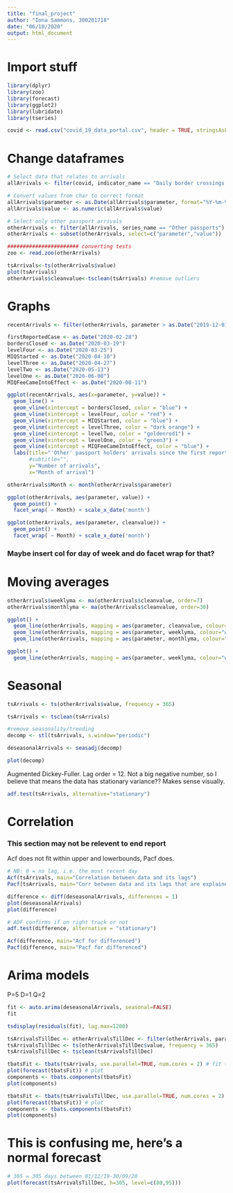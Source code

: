 ```yaml
---
title: "final_project"
author: "Iona Sammons, 300281718"
date: "06/10/2020"
output: html_document
---
```


# Import stuff
```r
library(dplyr)
library(zoo)
library(forecast)
library(ggplot2)
library(lubridate)
library(tseries)

covid <- read.csv("covid_19_data_portal.csv", header = TRUE, stringsAsFactors = FALSE)
```

# Change dataframes
```r
# Select data that relates to arrivals
allArrivals <- filter(covid, indicator_name == "Daily border crossings - arrivals")

# Convert values from char to correct format
allArrivals$parameter <- as.Date(allArrivals$parameter, format="%Y-%m-%d")
allArrivals$value <- as.numeric(allArrivals$value)

# Select only other passport arrivals
otherArrivals <- filter(allArrivals, series_name == "Other passports")
otherArrivals <- subset(otherArrivals, select=c("parameter","value"))

####################### converting tests
zoo <- read.zoo(otherArrivals)

tsArrivals<-ts(otherArrivals$value)
plot(tsArrivals)
otherArrivals$cleanvalue<-tsclean(tsArrivals) #remove outliers
```

# Graphs
```r
recentArrivals <- filter(otherArrivals, parameter > as.Date("2019-12-01"))

firstReportedCase <- as.Date("2020-02-28")
bordersClosed <- as.Date("2020-03-19")
levelFour <- as.Date("2020-03-25")
MIQStarted <- as.Date("2020-04-10")
levelThree <- as.Date("2020-04-27")
levelTwo <- as.Date("2020-05-13")
levelOne <- as.Date("2020-06-08")
MIQFeeCameIntoEffect <- as.Date("2020-08-11")

ggplot(recentArrivals, aes(x=parameter, y=value)) + 
  geom_line() +
  geom_vline(xintercept = bordersClosed, color = "blue") +
  geom_vline(xintercept = levelFour, color = "red") +
  geom_vline(xintercept = MIQStarted, color = "blue") +
  geom_vline(xintercept = levelThree, color = "dark orange") +
  geom_vline(xintercept = levelTwo, color = "goldenrod1") +
  geom_vline(xintercept = levelOne, color = "green3") +
  geom_vline(xintercept = MIQFeeCameIntoEffect, color = "blue") + 
  labs(title="'Other' passport holders' arrivals since the first reported Covid case",
       #subtitle="",
       y="Number of arrivals",
       x="Month of arrival")
```

```r
otherArrivals$Month <- month(otherArrivals$parameter)

ggplot(otherArrivals, aes(parameter, value)) + 
  geom_point() + 
  facet_wrap( ~ Month) + scale_x_date('month')

ggplot(otherArrivals, aes(parameter, cleanvalue)) + 
  geom_point() + 
  facet_wrap( ~ Month) + scale_x_date('month')
```

### Maybe insert col for day of week and do facet wrap for that?

# Moving averages
```r
otherArrivals$weeklyma <- ma(otherArrivals$cleanvalue, order=7)
otherArrivals$monthlyma <- ma(otherArrivals$cleanvalue, order=30)

ggplot() + 
  geom_line(otherArrivals, mapping = aes(parameter, cleanvalue, colour="value")) +
  geom_line(otherArrivals, mapping = aes(parameter, weeklyma, colour="weekly ma")) +
  geom_line(otherArrivals, mapping = aes(parameter, monthlyma, colour="monthly ma"))

ggplot() +
  geom_line(otherArrivals, mapping = aes(parameter, weeklyma, colour="weekly ma"))
```

# Seasonal
```r
tsArrivals <- ts(otherArrivals$value, frequency = 365)

tsArrivals <- tsclean(tsArrivals)

#remove seasonality/trending
decomp <- stl(tsArrivals, s.window="periodic")

deseasonalArrivals <- seasadj(decomp)

plot(decomp)
```

Augmented Dickey-Fuller. Lag order = 12. Not a big negative number, so I believe that means the data has stationary variance?? Makes sense visually.
```r
adf.test(tsArrivals, alternative="stationary")
```

# Correlation
### This section may not be relevent to end report
Acf does not fit within upper and lowerbounds, Pacf does.
```r
# NB: 0 = no lag, i.e. the most recent day
Acf(tsArrivals, main="Correlation between data and its lags")
Pacf(tsArrivals, main="Corr between data and its lags that are explained by previous lags")

difference <- diff(deseasonalArrivals, differences = 1)
plot(deseasonalArrivals)
plot(difference)

# ADF confirms if on right track or not
adf.test(difference, alternative = "stationary")

Acf(difference, main="Acf for differenced")
Pacf(difference, main="Pacf for differenced")
```

# Arima models
P=5 D=1 Q=2
```r
fit <- auto.arima(deseasonalArrivals, seasonal=FALSE)
fit

tsdisplay(residuals(fit), lag.max=1200)
```



```r
tsArrivalsTillDec <- otherArrivalsTillDec <- filter(otherArrivals, parameter<"2019-12-01")
tsArrivalsTillDec <- ts(otherArrivalsTillDec$value, frequency = 365)
tsArrivalsTillDec <- tsclean(tsArrivalsTillDec)

tbatsFit <- tbats(tsArrivals, use.parallel=TRUE, num.cores = 2) # fit tbats model
plot(forecast(tbatsFit)) # plot
components <- tbats.components(tbatsFit)
plot(components)

tbatsFit <- tbats(tsArrivalsTillDec, use.parallel=TRUE, num.cores = 2) # fit tbats model
plot(forecast(tbatsFit)) # plot
components <- tbats.components(tbatsFit)
plot(components)
```


# This is confusing me, here's a normal forecast
```r
# 305 = 305 days between 01/12/19-30/09/20
plot(forecast(tsArrivalsTillDec, h=305, level=c(80,95)))
```